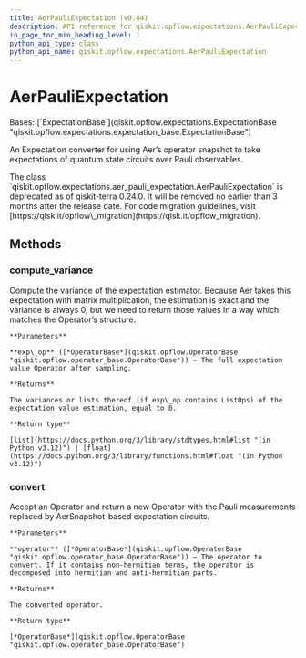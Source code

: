 ```yaml
---
title: AerPauliExpectation (v0.44)
description: API reference for qiskit.opflow.expectations.AerPauliExpectation in qiskit v0.44
in_page_toc_min_heading_level: 1
python_api_type: class
python_api_name: qiskit.opflow.expectations.AerPauliExpectation
---
```


# AerPauliExpectation

<Class id="qiskit.opflow.expectations.AerPauliExpectation" isDedicatedPage={true} github="https://github.com/qiskit/qiskit/tree/stable/0.25/qiskit/opflow/expectations/aer_pauli_expectation.py" signature="qiskit.opflow.expectations.AerPauliExpectation" modifiers="class">
  Bases: [`ExpectationBase`](qiskit.opflow.expectations.ExpectationBase "qiskit.opflow.expectations.expectation_base.ExpectationBase")

  An Expectation converter for using Aer’s operator snapshot to take expectations of quantum state circuits over Pauli observables.

  <Admonition title="Deprecated since version 0.24.0" type="danger">
    The class `qiskit.opflow.expectations.aer_pauli_expectation.AerPauliExpectation` is deprecated as of qiskit-terra 0.24.0. It will be removed no earlier than 3 months after the release date. For code migration guidelines, visit [https://qisk.it/opflow\_migration](https://qisk.it/opflow_migration).
  </Admonition>

  ## Methods

  ### compute\_variance

  <Function id="qiskit.opflow.expectations.AerPauliExpectation.compute_variance" signature="compute_variance(exp_op)">
    Compute the variance of the expectation estimator. Because Aer takes this expectation with matrix multiplication, the estimation is exact and the variance is always 0, but we need to return those values in a way which matches the Operator’s structure.

    **Parameters**

    **exp\_op** ([*OperatorBase*](qiskit.opflow.OperatorBase "qiskit.opflow.operator_base.OperatorBase")) – The full expectation value Operator after sampling.

    **Returns**

    The variances or lists thereof (if exp\_op contains ListOps) of the expectation value estimation, equal to 0.

    **Return type**

    [list](https://docs.python.org/3/library/stdtypes.html#list "(in Python v3.12)") | [float](https://docs.python.org/3/library/functions.html#float "(in Python v3.12)")
  </Function>

  ### convert

  <Function id="qiskit.opflow.expectations.AerPauliExpectation.convert" signature="convert(operator)">
    Accept an Operator and return a new Operator with the Pauli measurements replaced by AerSnapshot-based expectation circuits.

    **Parameters**

    **operator** ([*OperatorBase*](qiskit.opflow.OperatorBase "qiskit.opflow.operator_base.OperatorBase")) – The operator to convert. If it contains non-hermitian terms, the operator is decomposed into hermitian and anti-hermitian parts.

    **Returns**

    The converted operator.

    **Return type**

    [*OperatorBase*](qiskit.opflow.OperatorBase "qiskit.opflow.operator_base.OperatorBase")
  </Function>
</Class>

